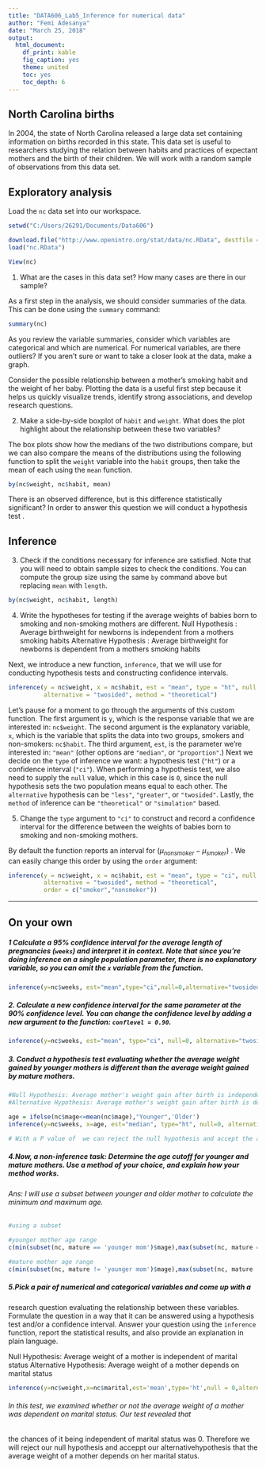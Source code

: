 ---
title: "DATA606_Lab5_Inference for numerical data"
author: "Femi Adesanya"
date: "March 25, 2018"
output: 
  html_document: 
    df_print: kable
    fig_caption: yes
    theme: united
    toc: yes
    toc_depth: 6
---

## North Carolina births

In 2004, the state of North Carolina released a large data set containing 
information on births recorded in this state. This data set is useful to 
researchers studying the relation between habits and practices of expectant 
mothers and the birth of their children. We will work with a random sample of 
observations from this data set.

## Exploratory analysis

Load the `nc` data set into our workspace.
```{r}
setwd("C:/Users/26291/Documents/Data606")
```

```{r load-data, eval=TRUE}
download.file("http://www.openintro.org/stat/data/nc.RData", destfile = "nc.RData")
load("nc.RData")
```

```{r}
View(nc)
```


1.  What are the cases in this data set? How many cases are there in our sample?

As a first step in the analysis, we should consider summaries of the data. This
can be done using the `summary` command:

```{r summary, eval=TRUE}
summary(nc)
```

As you review the variable summaries, consider which variables are categorical 
and which are numerical. For numerical variables, are there outliers? If you 
aren't sure or want to take a closer look at the data, make a graph.

Consider the possible relationship between a mother's smoking habit and the 
weight of her baby. Plotting the data is a useful first step because it helps 
us quickly visualize trends, identify strong associations, and develop research
questions.

2.  Make a side-by-side boxplot of `habit` and `weight`. What does the plot 
highlight about the relationship between these two variables?

The box plots show how the medians of the two distributions compare, but we can
also compare the means of the distributions using the following function to 
split the `weight` variable into the `habit` groups, then take the mean of each
using the `mean` function.

```{r by-means, eval=TRUE}
by(nc$weight, nc$habit, mean)
```

There is an observed difference, but is this difference statistically 
significant? In order to answer this question we will conduct a hypothesis test
.

## Inference

3.  Check if the conditions necessary for inference are satisfied. Note that 
you will need to obtain sample sizes to check the conditions. You can compute 
the group size using the same `by` command above but replacing `mean` with 
`length`.
```{r}
by(nc$weight, nc$habit, length)
```

4.  Write the hypotheses for testing if the average weights of babies born to 
smoking and non-smoking mothers are different.
Null Hypothesis : Average birthweight for newborns is independent from a mothers smoking habits
Alternative Hypothesis : Average birthweight for newborns is dependent from a mothers smoking habits

Next, we introduce a new function, `inference`, that we will use for conducting
hypothesis tests and constructing confidence intervals. 

```{r inf-weight-habit-ht, eval=TRUE, tidy=FALSE}
inference(y = nc$weight, x = nc$habit, est = "mean", type = "ht", null = 0, 
          alternative = "twosided", method = "theoretical")
```

Let's pause for a moment to go through the arguments of this custom function. 
The first argument is `y`, which is the response variable that we are 
interested in: `nc$weight`. The second argument is the explanatory variable, 
`x`, which is the variable that splits the data into two groups, smokers and 
non-smokers: `nc$habit`. The third argument, `est`, is the parameter we're 
interested in: `"mean"` (other options are `"median"`, or `"proportion"`.) Next
we decide on the `type` of inference we want: a hypothesis test (`"ht"`) or a 
confidence interval (`"ci"`). When performing a hypothesis test, we also need 
to supply the `null` value, which in this case is `0`, since the null 
hypothesis sets the two population means equal to each other. The `alternative`
hypothesis can be `"less"`, `"greater"`, or `"twosided"`. Lastly, the `method` 
of inference can be `"theoretical"` or `"simulation"` based.

5.  Change the `type` argument to `"ci"` to construct and record a confidence 
interval for the difference between the weights of babies born to smoking and 
non-smoking mothers.

By default the function reports an interval for ($\mu_{nonsmoker} - \mu_{smoker}$)
. We can easily change this order by using the `order` argument:

```{r inf-weight-habit-ci, eval=TRUE, tidy=FALSE}
inference(y = nc$weight, x = nc$habit, est = "mean", type = "ci", null = 0, 
          alternative = "twosided", method = "theoretical", 
          order = c("smoker","nonsmoker"))
```

* * *

## On your own

##### 1   Calculate a 95% confidence interval for the average length of pregnancies (`weeks`) and interpret it in context. Note that since you're doing inference on a single population parameter, there is no explanatory variable, so you can omit the `x` variable from the function.

```{r}
inference(y=nc$weeks, est="mean",type="ci",null=0,alternative="twosided",method="theoretical")
```

##### 2.  Calculate a new confidence interval for the same parameter at the 90% confidence level. You can change the confidence level by adding a new argument to the function: `conflevel = 0.90`.

```{r}
inference(y=nc$weeks, est="mean", type="ci", null=0, alternative="twosided", method="theoretical", conflevel=.90)
```

##### 3.  Conduct a hypothesis test evaluating whether the average weight gained by younger mothers is different than the average weight gained by mature mothers.



```{r}
#Null Hypothesis: Average mother's weight gain after birth is independent of age 
#Alternative Hypothesis: Average mother's weight gain after birth is depedent of age

age = ifelse(nc$mage<=mean(nc$mage),"Younger",'Older')
inference(y=nc$weeks, x=age, est="median", type="ht", null=0, alternative="twosided", method="simulation")

# With a P value of  we can reject the null hypothesis and accept the alternative hypothesis that average mother's weight gain after birth is dependent of age.
```



##### 4.Now, a non-inference task: Determine the age cutoff for younger and mature mothers. Use a method of your choice, and explain how your method works.

###### Ans: I will use a subset between younger and older mother to calculate the minimum and maximum age.

```{r}
#using a subset

#younger mother age range
c(min(subset(nc, mature == 'younger mom')$mage),max(subset(nc, mature == 'younger mom')$mage))
```

```{r}
#mature mother age range
c(min(subset(nc, mature != 'younger mom')$mage),max(subset(nc, mature != 'younger mom')$mage))
```



##### 5.Pick a pair of numerical and categorical variables and come up with a 
research question evaluating the relationship between these variables. 
Formulate the question in a way that it can be answered using a hypothesis test
and/or a confidence interval. Answer your question using the `inference` 
function, report the statistical results, and also provide an explanation in 
plain language.

Null Hypothesis: Average weight of a mother is independent of marital status
Alternative Hypothesis: Average weight of a mother depends on marital status

```{r}
inference(y=nc$weight,x=nc$marital,est='mean',type='ht',null = 0,alternative = "twosided",method = 'theoretical')
```

###### In this test, we examined whether or not the average weight of a mother was dependent on marital status. Our test revealed that
the chances of it being independent of marital status was 0. Therefore we will reject our null hypothesis and acceppt our alternativehypothesis that the average weight of a mother depends on her marital status.


